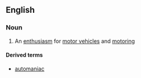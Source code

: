 ==English==

===Noun===
{{en-noun|-}}

# {{context|US}} An [[enthusiasm]] for [[motor vehicle]]s and [[motoring]]

====Derived terms====
* [[automaniac]]